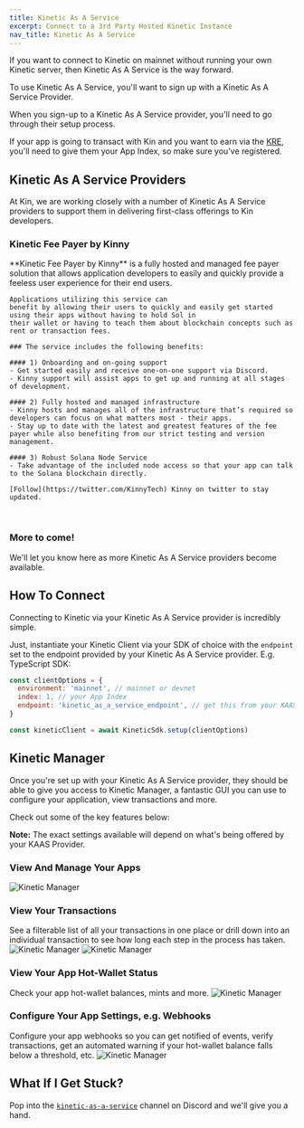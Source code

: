 ```yaml
---
title: Kinetic As A Service
excerpt: Connect to a 3rd Party Hosted Kinetic Instance
nav_title: Kinetic As A Service
---
```


If you want to connect to Kinetic on mainnet without running your own Kinetic server, then Kinetic As A Service is the way forward.

To use Kinetic As A Service, you'll want to sign up with a Kinetic As A Service Provider.

When you sign-up to a Kinetic As A Service provider, you'll need to go through their setup process.

If your app is going to transact with Kin and you want to earn via the [KRE](/docs/essentials/kin-rewards-engine), you'll need to give them your App Index, so make sure you've registered.

<RegisterApp />

## Kinetic As A Service Providers

At Kin, we are working closely with a number of Kinetic As A Service providers to support them in delivering first-class offerings to Kin developers.

### Kinetic Fee Payer by Kinny

<div className="w-full kineticAsAService">
  <NavCard
    jpgFile="kinny"
    largeIcon
    link={{ url: 'https://discord.gg/sH9tSzxD', label: 'Visit the Kinny Discord' }}
  >
    **Kinetic Fee Payer by Kinny** is a fully hosted and managed fee payer solution that allows application developers to
    easily and quickly provide a feeless user experience for their end users. 
    
    Applications utilizing this service can
    benefit by allowing their users to quickly and easily get started using their apps without having to hold Sol in
    their wallet or having to teach them about blockchain concepts such as rent or transaction fees.

    ### The service includes the following benefits:

    #### 1) Onboarding and on-going support
    - Get started easily and receive one-on-one support via Discord.
    - Kinny support will assist apps to get up and running at all stages of development.

    #### 2) Fully hosted and managed infrastructure
    - Kinny hosts and manages all of the infrastructure that’s required so developers can focus on what matters most - their apps.
    - Stay up to date with the latest and greatest features of the fee payer while also benefiting from our strict testing and version management.

    #### 3) Robust Solana Node Service
    - Take advantage of the included node access so that your app can talk to the Solana blockchain directly.

    [Follow](https://twitter.com/KinnyTech) Kinny on twitter to stay updated.

  </NavCard>
</div>
<br />

### More to come!

We'll let you know here as more Kinetic As A Service providers become available.

## How To Connect

Connecting to Kinetic via your Kinetic As A Service provider is incredibly simple.

Just, instantiate your Kinetic Client via your SDK of choice with the `endpoint` set to the endpoint provided by your Kinetic As A Service provider.
E.g. TypeScript SDK:

```js
const clientOptions = {
  environment: 'mainnet', // mainnet or devnet
  index: 1, // your App Index
  endpoint: 'kinetic_as_a_service_endpoint', // get this from your KAAS provider
}

const kineticClient = await KineticSdk.setup(clientOptions)
```

## Kinetic Manager

Once you're set up with your Kinetic As A Service provider, they should be able to give you access to Kinetic Manager, a fantastic GUI you can use to configure your application, view transactions and more.

Check out some of the key features below:

**Note:** The exact settings available will depend on what's being offered by your KAAS Provider.

### View And Manage Your Apps

![Kinetic Manager](/images/kinetic-manager/kinetic-manager-apps.png)

### View Your Transactions

See a filterable list of all your transactions in one place or drill down into an individual transaction to see how long each step in the process has taken.
![Kinetic Manager](/images/kinetic-manager/kinetic-manager-transactions.png)
![Kinetic Manager](/images/kinetic-manager/kinetic-manager-transaction.png)

### View Your App Hot-Wallet Status

Check your app hot-wallet balances, mints and more.
![Kinetic Manager](/images/kinetic-manager/kinetic-manager-wallets.png)

### Configure Your App Settings, e.g. Webhooks

Configure your app webhooks so you can get notified of events, verify transactions, get an automated warning if your hot-wallet balance falls below a threshold, etc.
![Kinetic Manager](/images/kinetic-manager/kinetic-manager-settings-webhooks.png)

## What If I Get Stuck?

Pop into the [`kinetic-as-a-service`](https://discord.com/channels/808859554997469244/1047013961092055182) channel on Discord and we'll give you a hand.

<Help />
